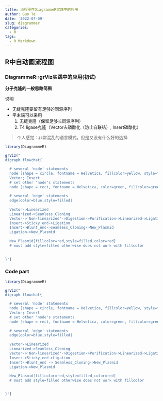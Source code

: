 ```yaml
---
title: 流程图在DiagrammeR实践中的应用
author: Guo Te
date: '2022-07-09'
slug: diagrammer
categories:
  - R
tags:
  - R Markdown
---
```


## R中自动画流程图

### DiagrammeR::grViz实践中的应用(初试)
**分子克隆的一般思路简图**

说明

- 无缝克隆要留有足够的同源序列
- 平末端可以采用  
     1. 无缝克隆（保留足够长同源序列）
     2. T4 ligase克隆（Vector去磷酸化（防止自联结）, Insert磷酸化）

> 个人感觉：非常混乱的语言模式，但是又没有什么好的选择

```r
library(DiagrammeR)

grViz("
digraph flowchat{

  # several 'node' statements
  node [shape = circle, fontname = Helvetica, fillcolor=yellow, style=filled]
  Vector; Insert
  # set other 'node's statements
  node [shape = rect, fontname = Helvetica, color=green, fillcolor=green, style=filled]
  
  # several 'edge' statements
  edge[color=blue,style=filled]
  
  Vector->Linearized
  Linearized->Seamless_Cloning
  Vector->'Non-linearized'->Digestion->Purification->Linearized->Ligation
  Insert->Sticky_end->Ligation
  Insert->Blunt_end->Seamless_Cloning->New_Plasmid
  Ligation->New_Plasmid
  
  New_Plasmid[fillcolor=red,style=filled,color=red] 
  # must add style=filled otherwise does not work with fillcolor
  
   
}")
```
### Code part
```r
library(DiagrammeR)

grViz("
digraph flowchat{

  # several 'node' statements
  node [shape = circle, fontname = Helvetica, fillcolor=yellow, style=filled]
  Vector; Insert
  # set other 'node's statements
  node [shape = rect, fontname = Helvetica, color=green, fillcolor=green, style=filled]
  
  # several 'edge' statements
  edge[color=blue,style=filled]
  
  Vector->Linearized
  Linearized->Seamless_Cloning
  Vector->'Non-linearized'->Digestion->Purification->Linearized->Ligation
  Insert->Sticky_end->Ligation
  Insert->Blunt_end -> Seamless_Cloning->New_Plasmid
  Ligation->New_Plasmid
  
  New_Plasmid[fillcolor=red,style=filled,color=red] 
  # must add style=filled otherwise does not work with fillcolor
  
   
}")
```